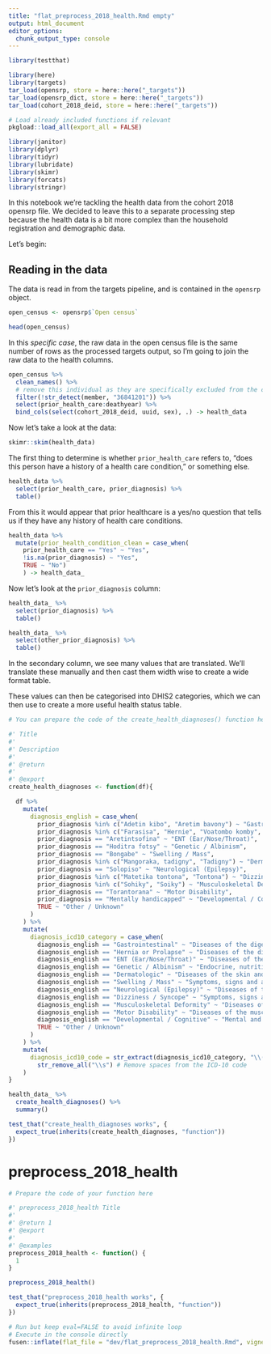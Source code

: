 ```yaml
---
title: "flat_preprocess_2018_health.Rmd empty"
output: html_document
editor_options: 
  chunk_output_type: console
---
```


```r
library(testthat)
```

```r
library(here)
library(targets)
tar_load(opensrp, store = here::here("_targets"))
tar_load(opensrp_dict, store = here::here("_targets"))
tar_load(cohort_2018_deid, store = here::here("_targets"))

# Load already included functions if relevant
pkgload::load_all(export_all = FALSE)

library(janitor)
library(dplyr)
library(tidyr)
library(lubridate)
library(skimr)
library(forcats)
library(stringr)
```

In this notebook we're tackling the health data from the cohort 2018 opensrp file. We decided to
leave this to a separate processing step because the health data is a bit more complex than the household registration and demographic data.

Let's begin:

## Reading in the data

The data is read in from the targets pipeline, and is contained in the `opensrp` object.

```r
open_census <- opensrp$`Open census`

head(open_census)
```

In this _specific case_, the raw data in the open census file is the same number of rows as the
processed targets output, so I'm going to join the raw data to the health columns.

```r
open_census %>%
  clean_names() %>%
  # remove this individual as they are specifically excluded from the cohort as a duplicate
  filter(!str_detect(member, "36841201")) %>%
  select(prior_health_care:deathyear) %>%
  bind_cols(select(cohort_2018_deid, uuid, sex), .) -> health_data
```

Now let's take a look at the data:
```r
skimr::skim(health_data)
```

The first thing to determine is whether `prior_health_care` refers to,
"does this person have a history of a health care condition," or something else.

```r
health_data %>%
  select(prior_health_care, prior_diagnosis) %>%
  table()
```

From this it would appear that prior healthcare is a yes/no question
that tells us if they have any history of health care conditions.

```r
health_data %>%
  mutate(prior_health_condition_clean = case_when(
    prior_health_care == "Yes" ~ "Yes", 
    !is.na(prior_diagnosis) ~ "Yes",
    TRUE ~ "No")
    ) -> health_data_
```

Now let's look at the `prior_diagnosis` column:

```r
health_data_ %>%
  select(prior_diagnosis) %>%
  table()
```

```r
health_data_ %>%
  select(other_prior_diagnosis) %>%
  table()
```

In the secondary column, we see many values that are translated. We'll translate
these manually and then cast them width wise to create a wide format table.

These values can then be categorised into DHIS2 categories, which we can then use to
create a more useful health status table.
    
```r
# You can prepare the code of the create_health_diagnoses() function here
```
  
```r
#' Title
#' 
#' Description
#' 
#' @return
#' 
#' @export
create_health_diagnoses <- function(df){

  df %>%
    mutate(
      diagnosis_english = case_when(
        prior_diagnosis %in% c("Adetin kibo", "Aretim bavony") ~ "Gastrointestinal",
        prior_diagnosis %in% c("Farasisa", "Hernie", "Voatombo komby", "Zonisy, farasisa") ~ "Hernia or Prolapse",
        prior_diagnosis == "Aretintsofina" ~ "ENT (Ear/Nose/Throat)",
        prior_diagnosis == "Hoditra fotsy" ~ "Genetic / Albinism",
        prior_diagnosis == "Bongabe" ~ "Swelling / Mass",
        prior_diagnosis %in% c("Mangoraka, tadigny", "Tadigny") ~ "Dermatologic",
        prior_diagnosis == "Solopiso" ~ "Neurological (Epilepsy)",
        prior_diagnosis %in% c("Matetika tontona", "Tontona") ~ "Dizziness / Syncope",
        prior_diagnosis %in% c("Sohiky", "Soiky") ~ "Musculoskeletal Deformity",
        prior_diagnosis == "Torantorana" ~ "Motor Disability",
        prior_diagnosis == "Mentally handicapped" ~ "Developmental / Cognitive",
        TRUE ~ "Other / Unknown"
      )
    ) %>%
    mutate(
      diagnosis_icd10_category = case_when(
        diagnosis_english == "Gastrointestinal" ~ "Diseases of the digestive system (K00–K95)",
        diagnosis_english == "Hernia or Prolapse" ~ "Diseases of the digestive system (K40–K46)",
        diagnosis_english == "ENT (Ear/Nose/Throat)" ~ "Diseases of the ear and mastoid process (H60–H95)",
        diagnosis_english == "Genetic / Albinism" ~ "Endocrine, nutritional and metabolic diseases (E70–E90)",
        diagnosis_english == "Dermatologic" ~ "Diseases of the skin and subcutaneous tissue (L00–L99)",
        diagnosis_english == "Swelling / Mass" ~ "Symptoms, signs and abnormal clinical findings (R22)",
        diagnosis_english == "Neurological (Epilepsy)" ~ "Diseases of the nervous system (G40)",
        diagnosis_english == "Dizziness / Syncope" ~ "Symptoms, signs and abnormal clinical findings (R42)",
        diagnosis_english == "Musculoskeletal Deformity" ~ "Diseases of the musculoskeletal system (M40–M54)",
        diagnosis_english == "Motor Disability" ~ "Diseases of the musculoskeletal system (M62)",
        diagnosis_english == "Developmental / Cognitive" ~ "Mental and behavioural disorders (F70–F79)",
        TRUE ~ "Other / Unknown"
      )
    ) %>%
    mutate(
      diagnosis_icd10_code = str_extract(diagnosis_icd10_category, "\\(([^)]+)\\)") %>%
        str_remove_all("\\s") # Remove spaces from the ICD-10 code
    )
}
```
  
```r
health_data_ %>% 
  create_health_diagnoses() %>%
  summary()
```
  
```r
test_that("create_health_diagnoses works", {
  expect_true(inherits(create_health_diagnoses, "function")) 
})
```


# preprocess_2018_health

```r
# Prepare the code of your function here
```

```r
#' preprocess_2018_health Title
#'
#' @return 1
#' @export
#'
#' @examples
preprocess_2018_health <- function() {
  1
}
```

```r
preprocess_2018_health()
```

```r
test_that("preprocess_2018_health works", {
  expect_true(inherits(preprocess_2018_health, "function"))
})
```


```r
# Run but keep eval=FALSE to avoid infinite loop
# Execute in the console directly
fusen::inflate(flat_file = "dev/flat_preprocess_2018_health.Rmd", vignette_name = "Preprocessing 2018 Health Status")
```

